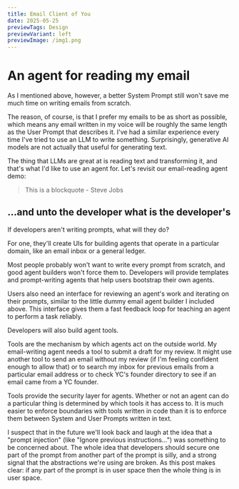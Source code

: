 ```yaml
---
title: Email Client of You
date: 2025-05-25
previewTags: Design
previewVariant: left
previewImage: /img1.png
---
```


# An agent for reading my email

As I mentioned above, however, a better System Prompt still won't save me much time on writing emails from scratch.

The reason, of course, is that I prefer my emails to be as short as possible, which means any email written in my voice will be roughly the same length as the User Prompt that describes it. I've had a similar experience every time I've tried to use an LLM to write something. Surprisingly, generative AI models are not actually that useful for generating text.

The thing that LLMs are great at is reading text and transforming it, and that's what I'd like to use an agent for. Let's revisit our email-reading agent demo:

> This is a blockquote - Steve Jobs

## ...and unto the developer what is the developer's

If developers aren't writing prompts, what will they do?

For one, they'll create UIs for building agents that operate in a particular domain, like an email inbox or a general ledger.

Most people probably won't want to write every prompt from scratch, and good agent builders won't force them to. Developers will provide templates and prompt-writing agents that help users bootstrap their own agents.

Users also need an interface for reviewing an agent's work and iterating on their prompts, similar to the little dummy email agent builder I included above. This interface gives them a fast feedback loop for teaching an agent to perform a task reliably.

Developers will also build agent tools.

Tools are the mechanism by which agents act on the outside world. My email-writing agent needs a tool to submit a draft for my review. It might use another tool to send an email without my review (if I'm feeling confident enough to allow that) or to search my inbox for previous emails from a particular email address or to check YC's founder directory to see if an email came from a YC founder.

Tools provide the security layer for agents. Whether or not an agent can do a particular thing is determined by which tools it has access to. It is much easier to enforce boundaries with tools written in code than it is to enforce them between System and User Prompts written in text.

I suspect that in the future we'll look back and laugh at the idea that a "prompt injection" (like "Ignore previous instructions...") was something to be concerned about. The whole idea that developers should secure one part of the prompt from another part of the prompt is silly, and a strong signal that the abstractions we're using are broken. As this post makes clear: if any part of the prompt is in user space then the whole thing is in user space.
